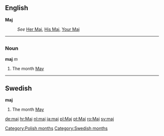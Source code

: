 ==English==
'''Maj'''

:''See'' [[Her Maj]], [[His Maj]], [[Your Maj]]


----
=={{pl}}==
===Noun===
'''maj''' ''m''
#The month [[May]]

----
==Swedish==
'''maj'''

#The month [[May]]

[[Category:Polish months]]
[[Category:Swedish months]]

[[de:maj]]
[[hr:Maj]]
[[nl:maj]]
[[ja:maj]]
[[pl:Maj]]
[[pt:Maj]]
[[ro:Maj]]
[[sv:maj]]